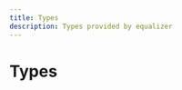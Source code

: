 ```yaml
---
title: Types
description: Types provided by equalizer
---
```


# Types

<Cards><Card title="BiquadFilterUpdateData" description="Docs for type BiquadFilterUpdateData" href="/api/equalizer/types/BiquadFilterUpdateData" />

<Card
  title="BiquadSetFilterProps"
  description="Docs for type BiquadSetFilterProps"
  href="/api/equalizer/types/BiquadSetFilterProps"
/>

<Card
  title="BiquadStreamOptions"
  description="Docs for type BiquadStreamOptions"
  href="/api/equalizer/types/BiquadStreamOptions"
/>

<Card
  title="ChannelProcessorInput"
  description="Docs for type ChannelProcessorInput"
  href="/api/equalizer/types/ChannelProcessorInput"
/>

<Card
  title="DSPFiltersPreset"
  description="Docs for type DSPFiltersPreset"
  href="/api/equalizer/types/DSPFiltersPreset"
/>

<Card title="EqualizerBand" description="Docs for type EqualizerBand" href="/api/equalizer/types/EqualizerBand" />

<Card
  title="EqualizerStreamOptions"
  description="Docs for type EqualizerStreamOptions"
  href="/api/equalizer/types/EqualizerStreamOptions"
/>

<Card
  title="MonoStereoTransformerOptions"
  description="Docs for type MonoStereoTransformerOptions"
  href="/api/equalizer/types/MonoStereoTransformerOptions"
/>

<Card
  title="PCMFiltererOptions"
  description="Docs for type PCMFiltererOptions"
  href="/api/equalizer/types/PCMFiltererOptions"
/>

<Card
  title="PCMResamplerOptions"
  description="Docs for type PCMResamplerOptions"
  href="/api/equalizer/types/PCMResamplerOptions"
/>

<Card
  title="PCMTransformerOptions"
  description="Docs for type PCMTransformerOptions"
  href="/api/equalizer/types/PCMTransformerOptions"
/>

<Card
  title="VolumeTransformerOptions"
  description="Docs for type VolumeTransformerOptions"
  href="/api/equalizer/types/VolumeTransformerOptions"
/>

<Card title="BiquadFilters" description="Docs for type BiquadFilters" href="/api/equalizer/types/BiquadFilters" />

<Card title="MSTStrategy" description="Docs for type MSTStrategy" href="/api/equalizer/types/MSTStrategy" />

<Card title="PCMFilters" description="Docs for type PCMFilters" href="/api/equalizer/types/PCMFilters" />

<Card title="PCMType" description="Docs for type PCMType" href="/api/equalizer/types/PCMType" />

<Card title="ReadIntCallback" description="Docs for type ReadIntCallback" href="/api/equalizer/types/ReadIntCallback" />

<Card title="WriteIntCallback" description="Docs for type WriteIntCallback" href="/api/equalizer/types/WriteIntCallback" /></Cards>

